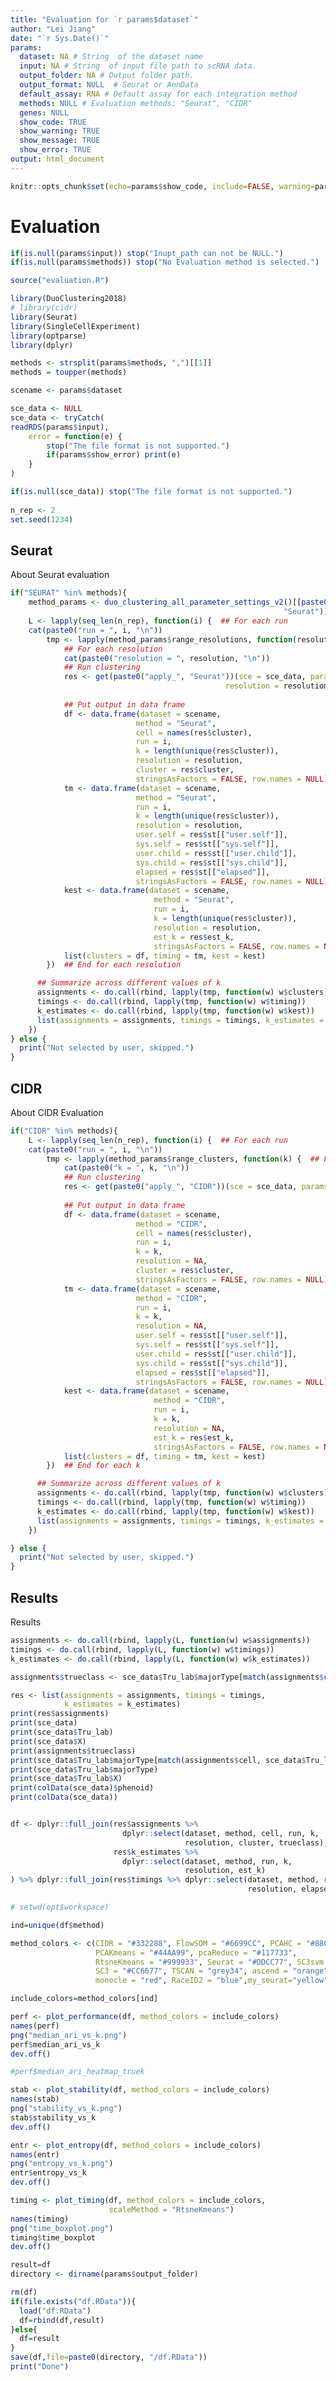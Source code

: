 ```yaml
---
title: "Evaluation for `r params$dataset`"
author: "Lei Jiang"
date: "`r Sys.Date()`"
params:
  dataset: NA # String  of the dataset name
  input: NA # String  of input file path to scRNA data.
  output_folder: NA # Output folder path.
  output_format: NULL  # Seurat or AnnData
  default_assay: RNA # Default assay for each integration method
  methods: NULL # Evaluation methods: "Seurat", "CIDR"
  genes: NULL 
  show_code: TRUE
  show_warning: TRUE
  show_message: TRUE
  show_error: TRUE
output: html_document
---
```



```r
knitr::opts_chunk$set(echo=params$show_code, include=FALSE, warning=params$show_warning, message=params$show_message)
```
# Evaluation

```r
if(is.null(params$input)) stop("Inupt_path can not be NULL.")
if(is.null(params$methods)) stop("No Evaluation method is selected.")

source("evaluation.R")

library(DuoClustering2018)
# library(cidr)
library(Seurat)
library(SingleCellExperiment)
library(optparse)
library(dplyr)

methods <- strsplit(params$methods, ",")[[1]]
methods = toupper(methods)

scename <- params$dataset

sce_data <- NULL
sce_data <- tryCatch(
readRDS(params$input),
    error = function(e) {
        stop("The file format is not supported.")
        if(params$show_error) print(e)
    }
)

if(is.null(sce_data)) stop("The file format is not supported.")
                                                      
n_rep <- 2
set.seed(1234)

```


## Seurat
About Seurat evaluation
```r

if("SEURAT" %in% methods){
    method_params <- duo_clustering_all_parameter_settings_v2()[[paste0("sce_filteredExpr10_Koh_", 
                                                             "Seurat")]]    
    L <- lapply(seq_len(n_rep), function(i) {  ## For each run
    cat(paste0("run = ", i, "\n"))
        tmp <- lapply(method_params$range_resolutions, function(resolution) {  
            ## For each resolution
            cat(paste0("resolution = ", resolution, "\n"))
            ## Run clustering
            res <- get(paste0("apply_", "Seurat"))(sce = sce_data, params = method_params, 
                                                resolution = resolution)
            
            ## Put output in data frame
            df <- data.frame(dataset = scename, 
                            method = "Seurat", 
                            cell = names(res$cluster),
                            run = i,
                            k = length(unique(res$cluster)),
                            resolution = resolution,
                            cluster = res$cluster,
                            stringsAsFactors = FALSE, row.names = NULL)
            tm <- data.frame(dataset = scename, 
                            method = "Seurat",
                            run = i, 
                            k = length(unique(res$cluster)),
                            resolution = resolution,
                            user.self = res$st[["user.self"]],
                            sys.self = res$st[["sys.self"]],
                            user.child = res$st[["user.child"]],
                            sys.child = res$st[["sys.child"]],
                            elapsed = res$st[["elapsed"]],
                            stringsAsFactors = FALSE, row.names = NULL)
            kest <- data.frame(dataset = scename, 
                                method = "Seurat",
                                run = i, 
                                k = length(unique(res$cluster)),
                                resolution = resolution,
                                est_k = res$est_k,
                                stringsAsFactors = FALSE, row.names = NULL)
            list(clusters = df, timing = tm, kest = kest)
        })  ## End for each resolution

      ## Summarize across different values of k
      assignments <- do.call(rbind, lapply(tmp, function(w) w$clusters))
      timings <- do.call(rbind, lapply(tmp, function(w) w$timing))
      k_estimates <- do.call(rbind, lapply(tmp, function(w) w$kest))
      list(assignments = assignments, timings = timings, k_estimates = k_estimates)
    })
} else {
  print("Not selected by user, skipped.")
}
```


## CIDR
About CIDR Evaluation
```r

if("CIDR" %in% methods){
    L <- lapply(seq_len(n_rep), function(i) {  ## For each run
    cat(paste0("run = ", i, "\n"))
        tmp <- lapply(method_params$range_clusters, function(k) {  ## For each k
            cat(paste0("k = ", k, "\n"))
            ## Run clustering
            res <- get(paste0("apply_", "CIDR"))(sce = sce_data, params = method_params, k = k)
            
            ## Put output in data frame
            df <- data.frame(dataset = scename, 
                            method = "CIDR", 
                            cell = names(res$cluster),
                            run = i,
                            k = k,
                            resolution = NA,
                            cluster = res$cluster,
                            stringsAsFactors = FALSE, row.names = NULL)
            tm <- data.frame(dataset = scename, 
                            method = "CIDR",
                            run = i, 
                            k = k,
                            resolution = NA,
                            user.self = res$st[["user.self"]],
                            sys.self = res$st[["sys.self"]],
                            user.child = res$st[["user.child"]],
                            sys.child = res$st[["sys.child"]],
                            elapsed = res$st[["elapsed"]],
                            stringsAsFactors = FALSE, row.names = NULL)
            kest <- data.frame(dataset = scename, 
                                method = "CIDR",
                                run = i, 
                                k = k,
                                resolution = NA,
                                est_k = res$est_k,
                                stringsAsFactors = FALSE, row.names = NULL)
            list(clusters = df, timing = tm, kest = kest)
        })  ## End for each k

      ## Summarize across different values of k
      assignments <- do.call(rbind, lapply(tmp, function(w) w$clusters))
      timings <- do.call(rbind, lapply(tmp, function(w) w$timing))
      k_estimates <- do.call(rbind, lapply(tmp, function(w) w$kest))
      list(assignments = assignments, timings = timings, k_estimates = k_estimates)
    })

} else {
  print("Not selected by user, skipped.")
}
```


## Results
Results
```r
assignments <- do.call(rbind, lapply(L, function(w) w$assignments))
timings <- do.call(rbind, lapply(L, function(w) w$timings))
k_estimates <- do.call(rbind, lapply(L, function(w) w$k_estimates))

assignments$trueclass <- sce_data$Tru_lab$majorType[match(assignments$cell, sce_data$Tru_lab$X)]

res <- list(assignments = assignments, timings = timings,
            k_estimates = k_estimates)
print(res$assignments)
print(sce_data)
print(sce_data$Tru_lab)
print(sce_data$X)
print(assignments$trueclass)
print(sce_data$Tru_lab$majorType[match(assignments$cell, sce_data$Tru_lab$X)])
print(sce_data$Tru_lab$majorType)
print(sce_data$Tru_lab$X)
print(colData(sce_data)$phenoid)
print(colData(sce_data))


df <- dplyr::full_join(res$assignments %>%
                         dplyr::select(dataset, method, cell, run, k, 
                                       resolution, cluster, trueclass),
                       res$k_estimates %>%
                         dplyr::select(dataset, method, run, k, 
                                       resolution, est_k)
) %>% dplyr::full_join(res$timings %>% dplyr::select(dataset, method, run, k,
                                                     resolution, elapsed))

# setwd(opt$workspace)

ind=unique(df$method)

method_colors <- c(CIDR = "#332288", FlowSOM = "#6699CC", PCAHC = "#88CCEE", 
                   PCAKmeans = "#44AA99", pcaReduce = "#117733",
                   RtsneKmeans = "#999933", Seurat = "#DDCC77", SC3svm = "#661100", 
                   SC3 = "#CC6677", TSCAN = "grey34", ascend = "orange", SAFE = "black",
                   monocle = "red", RaceID2 = "blue",my_seurat="yellow")

include_colors=method_colors[ind]

perf <- plot_performance(df, method_colors = include_colors)
names(perf)
png("median_ari_vs_k.png")
perf$median_ari_vs_k
dev.off()

#perf$median_ari_heatmap_truek

stab <- plot_stability(df, method_colors = include_colors)
names(stab)
png("stability_vs_k.png")
stab$stability_vs_k
dev.off()

entr <- plot_entropy(df, method_colors = include_colors)
names(entr)
png("entropy_vs_k.png")
entr$entropy_vs_k
dev.off()

timing <- plot_timing(df, method_colors = include_colors, 
                      scaleMethod = "RtsneKmeans")
names(timing)
png("time_boxplot.png")
timing$time_boxplot
dev.off()

result=df
directory <- dirname(params$output_folder)

rm(df)
if(file.exists("df.RData")){
  load("df.RData")
  df=rbind(df,result)
}else{
  df=result
}
save(df,file=paste0(directory, "/df.RData"))
print("Done")
```